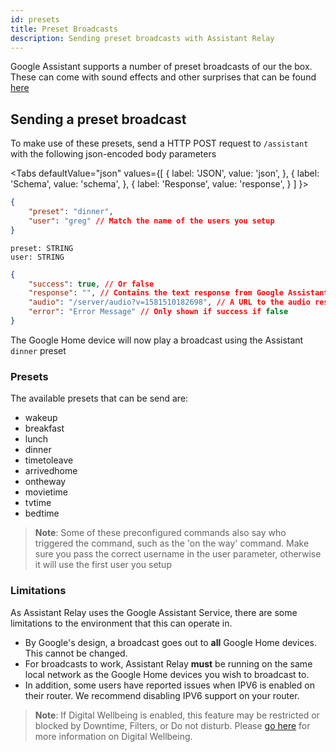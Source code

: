 ```yaml
---
id: presets
title: Preset Broadcasts
description: Sending preset broadcasts with Assistant Relay
---
```



Google Assistant supports a number of preset broadcasts of our the box.  These can come with sound effects and other surprises that can be found [here](https://support.google.com/googlehome/answer/7531913?co=GENIE.Platform=Android&hl=en)
## Sending a preset broadcast

To make use of these presets, send a HTTP POST request to `/assistant` with the following json-encoded body parameters

<Tabs
  defaultValue="json"
  values={[
    { label: 'JSON', value: 'json', },
    { label: 'Schema', value: 'schema', },
    { label: 'Response', value: 'response', }
  ]
}>
<TabItem value="json">

```json
{
	"preset": "dinner",
	"user": "greg" // Match the name of the users you setup
}
```

</TabItem>
<TabItem value="schema">

```
preset: STRING
user: STRING
```

</TabItem>
<TabItem value="response">

```json
{
	"success": true, // Or false
	"response": "", // Contains the text response from Google Assistant if applicable
	"audio": "/server/audio?v=1581510182698", // A URL to the audio response from Google Assistant
	"error": "Error Message" // Only shown if success if false
}
```

</TabItem>
</Tabs>

The Google Home device will now play a broadcast using the Assistant `dinner` preset

### Presets

The available presets that can be send are:

* wakeup
* breakfast
* lunch
* dinner
* timetoleave
* arrivedhome
* ontheway
* movietime
* tvtime
* bedtime

> **Note**: Some of these preconfigured commands also say who triggered the command, such as the 'on the way' command. Make sure you pass the correct username in the user parameter, otherwise it will use the first user you setup

### Limitations

As Assistant Relay uses the Google Assistant Service, there are some limitations to the environment that this can operate in.

* By Google's design, a broadcast goes out to **all** Google Home devices.  This cannot be changed.
* For broadcasts to work, Assistant Relay **must** be running on the same local network as the Google Home devices you wish to broadcast to.
* In addition, some users have reported issues when IPV6 is enabled on their router.  We recommend disabling IPV6 support on your router.

> **Note**: If Digital Wellbeing is enabled, this feature may be restricted or blocked by Downtime, Filters, or Do not disturb. Please [go here](https://support.google.com/googlehome/answer/9141219) for more information on Digital Wellbeing.

